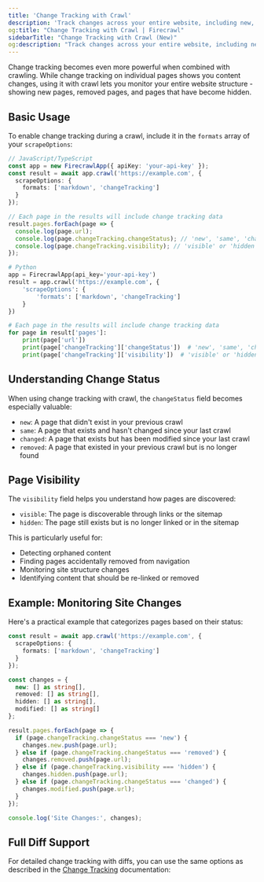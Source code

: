 ```yaml
---
title: 'Change Tracking with Crawl'
description: 'Track changes across your entire website, including new, removed, and hidden pages'
og:title: "Change Tracking with Crawl | Firecrawl"
sidebarTitle: "Change Tracking with Crawl (New)"
og:description: "Track changes across your entire website, including new, removed, and hidden pages"
---
```


Change tracking becomes even more powerful when combined with crawling. While change tracking on individual pages shows you content changes, using it with crawl lets you monitor your entire website structure - showing new pages, removed pages, and pages that have become hidden.

## Basic Usage

To enable change tracking during a crawl, include it in the `formats` array of your `scrapeOptions`:

```typescript
// JavaScript/TypeScript
const app = new FirecrawlApp({ apiKey: 'your-api-key' });
const result = await app.crawl('https://example.com', {
  scrapeOptions: {
    formats: ['markdown', 'changeTracking']
  }
});

// Each page in the results will include change tracking data
result.pages.forEach(page => {
  console.log(page.url);
  console.log(page.changeTracking.changeStatus); // 'new', 'same', 'changed', or 'removed'
  console.log(page.changeTracking.visibility); // 'visible' or 'hidden'
});
```

```python
# Python
app = FirecrawlApp(api_key='your-api-key')
result = app.crawl('https://example.com', {
    'scrapeOptions': {
        'formats': ['markdown', 'changeTracking']
    }
})

# Each page in the results will include change tracking data
for page in result['pages']:
    print(page['url'])
    print(page['changeTracking']['changeStatus'])  # 'new', 'same', 'changed', or 'removed'
    print(page['changeTracking']['visibility'])  # 'visible' or 'hidden'
```

## Understanding Change Status

When using change tracking with crawl, the `changeStatus` field becomes especially valuable:

- `new`: A page that didn't exist in your previous crawl
- `same`: A page that exists and hasn't changed since your last crawl
- `changed`: A page that exists but has been modified since your last crawl
- `removed`: A page that existed in your previous crawl but is no longer found

## Page Visibility

The `visibility` field helps you understand how pages are discovered:

- `visible`: The page is discoverable through links or the sitemap
- `hidden`: The page still exists but is no longer linked or in the sitemap

This is particularly useful for:
- Detecting orphaned content
- Finding pages accidentally removed from navigation
- Monitoring site structure changes
- Identifying content that should be re-linked or removed

## Example: Monitoring Site Changes

Here's a practical example that categorizes pages based on their status:

```typescript
const result = await app.crawl('https://example.com', {
  scrapeOptions: {
    formats: ['markdown', 'changeTracking']
  }
});

const changes = {
  new: [] as string[],
  removed: [] as string[],
  hidden: [] as string[],
  modified: [] as string[]
};

result.pages.forEach(page => {
  if (page.changeTracking.changeStatus === 'new') {
    changes.new.push(page.url);
  } else if (page.changeTracking.changeStatus === 'removed') {
    changes.removed.push(page.url);
  } else if (page.changeTracking.visibility === 'hidden') {
    changes.hidden.push(page.url);
  } else if (page.changeTracking.changeStatus === 'changed') {
    changes.modified.push(page.url);
  }
});

console.log('Site Changes:', changes);
``` 


## Full Diff Support

For detailed change tracking with diffs, you can use the same options as described in the [Change Tracking](/features/scrape/change-tracking) documentation:

